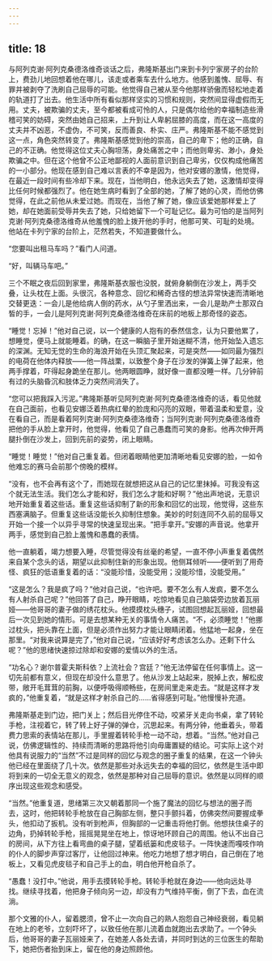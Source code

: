 ```yaml
---
---
---
```

title: 18
---




与阿列克谢·阿列克桑德洛维奇谈话之后，弗隆斯基出门来到卡列宁家房子的台阶上，费劲儿地回想着他在哪儿，该走或者乘车去什么地方。他感到羞愧、屈辱、有罪并被剥夺了洗刷自己屈辱的可能。他觉得自己被从至今他那样骄傲而轻松地走着的轨道打了出去。他生活中所有看似那样坚实的习惯和规则，突然间显得虚假而无用。丈夫，被欺骗的丈夫，至今都被看成可怜的人，只是偶尔给他的幸福制造些滑稽可笑的妨碍，突然由她自己招来，上升到让人卑躬屈膝的高度，而在这一高度的丈夫并不凶恶，不虚伪，不可笑，反而善良、朴实、庄严。弗隆斯基不能不感觉到这一点，角色突然转变了。弗隆斯基感觉到他的崇高，自己的卑下；他的正确，自己的不正确。他觉得这位丈夫心胸坦荡，身处痛苦之中；而他则卑劣、渺小，身处欺骗之中。但在这个他曾不公正地鄙视的人面前意识到自己卑劣，仅仅构成他痛苦的一小部分。他现在感到自己难以言表的不幸是因为，他对安娜的激情，他觉得，在最近一段时间有些冷却下来。现在，当他明白，他永远失去了她，这激情却变得比任何时候都强烈了。他在她生病时看到了全部的她，了解了她的心灵，而他仿佛觉得，在此之前他从未爱过她。而现在，当他了解了她，像应该爱她那样爱上了她，却在她面前受辱并失去了她，只给她留下一个可耻记忆。最为可怕的是当阿列克谢·阿列克桑德洛维奇从他羞愧的脸上拨开他的手时，他那可笑、可耻的处境。他站在卡列宁家的台阶上，茫然若失，不知道要做什么。

“您要叫出租马车吗？”看门人问道。

“好，叫辆马车吧。”

三个不眠之夜后回到家里，弗隆斯基衣服也没脱，就俯身躺倒在沙发上，两手交叠，让头枕在上面。头很沉，各种意念、回忆和稀奇古怪的想法异常快速而清晰地交替更迭：一会儿是他给病人倒的药水，从勺子里洒出来，一会儿是助产士那双白皙的手，一会儿是阿列克谢·阿列克桑德洛维奇在床前的地板上那奇怪的姿态。

“睡觉！忘掉！”他对自己说，以一个健康的人抱有的泰然信念，认为只要他累了，想睡觉，便马上就能睡着。的确，在这一瞬脑子里开始迷糊不清，他开始坠入遗忘的深渊。无知无觉的生命的海浪开始在头顶汇聚起来，可是突然——如同最为强烈的电荷在他体内释放——他一阵战栗，以致整个身子在沙发的弹簧上弹了起来，他两手撑着，吓得起身跪坐在那儿。他两眼圆睁，就好像一直都没睡一样。几分钟前有过的头脑昏沉和肢体乏力突然间消失了。

“您可以把我踩入污泥。”弗隆斯基听见阿列克谢·阿列克桑德洛维奇的话，看见他就在自己面前，也看见安娜泛着热病红晕的脸庞和闪亮的双眼，带着温柔和爱意，没在看自己，而是看着阿列克谢·阿列克桑德洛维奇；当阿列克谢·阿列克桑德洛维奇把他的手从脸上拿开时，他觉得，他看见了自己愚蠢而可笑的身影。他再次伸开两腿扑倒在沙发上，回到先前的姿势，闭上眼睛。

“睡觉！睡觉！”他对自己重复着。但闭着眼睛他更加清晰地看见安娜的脸，一如令他难忘的赛马会前那个傍晚的模样。

“没有，也不会再有这个了，而她现在就想把这从自己的记忆里抹掉。可我没有这个就无法生活。我们怎么才能和好，我们怎么才能和好啊？”他出声地说，无意识地开始重复着这些话。重复这些话抑制了新的形象和回忆的出现，他觉得，这些东西塞满脑子。但重复这些话没能长久抑制住想象。美妙的时刻连同不久前的屈辱又开始一个接一个以异乎寻常的快速呈现出来。“把手拿开。”安娜的声音说。他拿开两手，感觉到自己脸上羞愧和愚蠢的表情。

他一直躺着，竭力想要入睡，尽管觉得没有丝毫的希望，一直不停小声重复着偶然来自某个念头的话，期望以此抑制住新的形象出现。他侧耳倾听——便听到了用奇怪、疯狂的低语重复着的话：“没能珍惜，没能受用；没能珍惜，没能受用。”

“这是怎么？我是疯了吗？”他对自己说，“也许吧。要不怎么有人发疯，要不怎么有人射杀自己呢？”他回答了自己，睁开眼睛，吃惊地看见自己脑袋旁边放着瓦丽娅——他哥哥的妻子做的绣花枕头。他摸摸枕头穗子，试图回想起瓦丽娅，回想最后一次见到她的情形。可是去想某种无关的事情令人痛苦。“不，必须睡觉！”他挪过枕头，把头靠在上面，但是必须作出努力才能让眼睛闭着。他猛地一起身，坐在那里。“对我来说算是完了，”他对自己说，“应该好好考虑该怎么办。还剩下什么呢？”他的思绪快速掠过除却和安娜的爱情以外的生活。

“功名心？谢尔普霍夫斯科依？上流社会？宫廷？”他无法停留在任何事情上。这一切先前都有意义，但现在却没什么意思了。他从沙发上站起来，脱掉上衣，解松皮带，敞开毛茸茸的前胸，以便呼吸得顺畅些，在房间里走来走去。“就是这样才发疯的，”他重复着，“就是这样才射杀自己的……省得感到可耻。”他慢慢补充道。

弗隆斯基走到门边，把门关上；然后目光停住不动，咬紧牙关走向书桌，拿了转轮手枪，注视着它，转了转上好子弹的弹仓，沉思起来。有两分钟，他垂着头，带着费力思索的表情站在那儿，手里握着转轮手枪一动不动，想着。“当然。”他对自己说，仿佛逻辑性的、持续而清晰的思路将他引向毋庸置疑的结论。可实际上这个对他具有说服力的“当然”不过是同样的回忆与观念的圈子重复的结果，在这一个钟头他已经在里面绕了几十次。依然是那些对永远失去的幸福的回忆，依然是生活中即将到来的一切全无意义的观念，依然是那种对自己屈辱的意识。依然是以同样的顺序出现这些观念和感受。

“当然。”他重复道，思绪第三次又朝着那同一个施了魔法的回忆与想法的圈子而去，这时，他把转轮手枪放在自己胸部左侧，整只手颤抖着，仿佛突然间要握成拳头，他扣动了扳机。没有听到枪声，但胸部的一记重击将他打倒。他想扶住桌子的边角，扔掉转轮手枪，摇摇晃晃坐在地上，惊讶地环顾自己的周围。他认不出自己的房间，从下方往上看弯曲的桌子腿，望着纸篓和虎皮毯子。一阵快速而嘎吱作响的仆人的脚步声穿过客厅，让他回过神来。他吃力地想了想才明白，自己倒在了地板上，又看见虎皮毯子和自己手上的血，明白他开枪自杀了。

“愚蠢！没打中。”他说，用手去摸转轮手枪。转轮手枪就在身边——他向远处寻找。继续寻找着，他把身子倾向另一边，却没有力气维持平衡，倒了下去，血在流淌。

那个文雅的仆人，留着腮须，曾不止一次向自己的熟人抱怨自己神经衰弱，看见躺在地上的老爷，立刻吓坏了，以致任他在那儿流着血就跑出去求助了。一个钟头后，他哥哥的妻子瓦丽娅来了，在她差人各处去请，并同时到达的三位医生的帮助下，她把伤者抬到床上，留在他的身边照顾他。